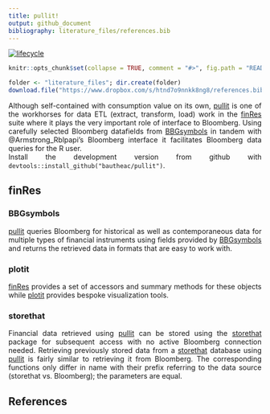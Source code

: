 ```yaml
---
title: pullit!
output: github_document
bibliography: literature_files/references.bib
---
```

<style> body {text-align: justify} </style>

[![lifecycle](https://img.shields.io/badge/lifecycle-experimental-orange.svg)](https://www.tidyverse.org/lifecycle/#experimental)

```r
knitr::opts_chunk$set(collapse = TRUE, comment = "#>", fig.path = "README-")

folder <- "literature_files"; dir.create(folder)
download.file("https://www.dropbox.com/s/htnd7o9nnkk8ng8/references.bib?dl=1", paste(folder, "references.bib", sep = "/"))

```


Although self-contained with consumption value on its own, [pullit](https://bautheac.github.io/pullit/) is one of the workhorses for data ETL (extract, transform, load) work in the [finRes](https://bautheac.github.io/finRes/) suite where it plays the very important role of interface to Bloomberg. Using carefully selected Bloomberg datafields from [BBGsymbols](https://bautheac.github.io/BBGsymbols/) in tandem with @Armstrong_Rblpapi's Bloomberg interface it facilitates Bloomberg data queries for the R user.  
Install the development version from github with `devtools::install_github("bautheac/pullit")`. 


## finRes

### BBGsymbols
[pullit](https://bautheac.github.io/pullit/) queries Bloomberg for historical as well as contemporaneous data for multiple types of financial instruments using fields provided by [BBGsymbols](https://bautheac.github.io/BBGsymbols/) and returns the retrieved data in formats that are easy to work with.  

### plotit
[finRes](https://bautheac.github.io/finRes/) provides a set of accessors and summary methods for these objects while [plotit](https://bautheac.github.io/plotit/) provides bespoke visualization tools.  

### storethat
Financial data retrieved using [pullit](https://bautheac.github.io/pullit/) can be stored using the [storethat](https://bautheac.github.io/storethat/) package for subsequent access with no active Bloomberg connection needed. Retrieving previously stored data from a [storethat](https://bautheac.github.io/storethat/) database using [pullit](https://bautheac.github.io/pullit/) is fairly similar to retrieving it from Bloomberg. The corresponding functions only differ in name with their prefix referring to the data source (storethat vs. Bloomberg); the parameters are equal.


## References
